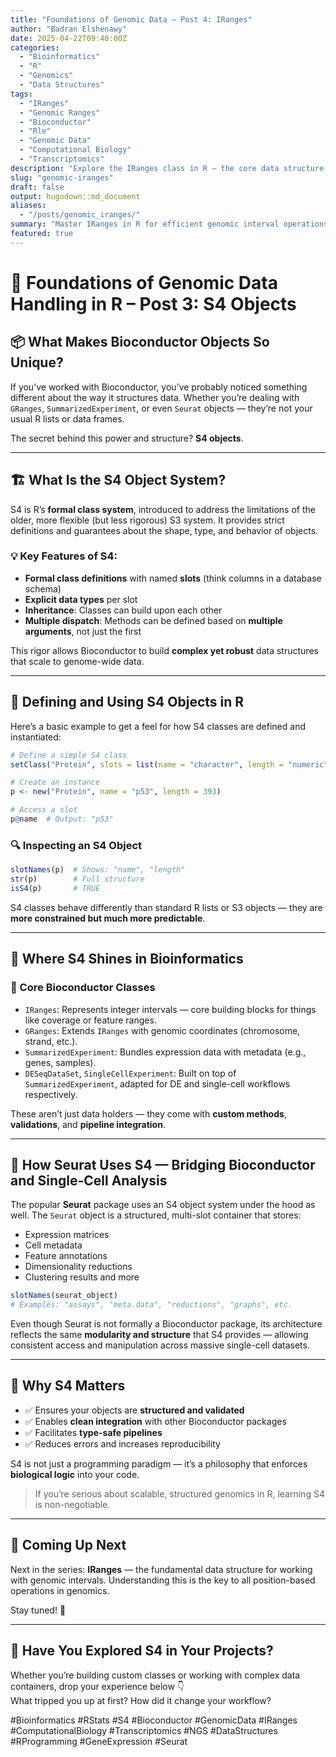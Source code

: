 ```yaml
---
title: "Foundations of Genomic Data – Post 4: IRanges"
author: "Badran Elshenawy"
date: 2025-04-22T09:40:00Z
categories:
  - "Bioinformatics"
  - "R"
  - "Genomics"
  - "Data Structures"
tags:
  - "IRanges"
  - "Genomic Ranges"
  - "Bioconductor"
  - "Rle"
  - "Genomic Data"
  - "Computational Biology"
  - "Transcriptomics"
description: "Explore the IRanges class in R — the core data structure for interval-based operations in Bioconductor. Learn how to create, query, and manipulate genomic ranges efficiently."
slug: "genomic-iranges"
draft: false
output: hugodown::md_document
aliases:
  - "/posts/genomic_iranges/"
summary: "Master IRanges in R for efficient genomic interval operations. Learn with examples how IRanges powers GRanges, ChIP-Seq analysis, and coverage workflows in Bioconductor."
featured: true
---
```


# 🧬 Foundations of Genomic Data Handling in R – Post 3: S4 Objects

## 📦 What Makes Bioconductor Objects So Unique?

If you’ve worked with Bioconductor, you’ve probably noticed something different about the way it structures data. Whether you're dealing with `GRanges`, `SummarizedExperiment`, or even `Seurat` objects — they're not your usual R lists or data frames.

The secret behind this power and structure? **S4 objects**.

------------------------------------------------------------------------

## 🏗️ What Is the S4 Object System?

S4 is R's **formal class system**, introduced to address the limitations of the older, more flexible (but less rigorous) S3 system. It provides strict definitions and guarantees about the shape, type, and behavior of objects.

### 💡 Key Features of S4:

-   **Formal class definitions** with named **slots** (think columns in a database schema)
-   **Explicit data types** per slot
-   **Inheritance**: Classes can build upon each other
-   **Multiple dispatch**: Methods can be defined based on **multiple arguments**, not just the first

This rigor allows Bioconductor to build **complex yet robust** data structures that scale to genome-wide data.

------------------------------------------------------------------------

## 🔧 Defining and Using S4 Objects in R

Here's a basic example to get a feel for how S4 classes are defined and instantiated:

``` r
# Define a simple S4 class
setClass("Protein", slots = list(name = "character", length = "numeric"))

# Create an instance
p <- new("Protein", name = "p53", length = 393)

# Access a slot
p@name  # Output: "p53"
```

### 🔍 Inspecting an S4 Object

``` r
slotNames(p)  # Shows: "name", "length"
str(p)        # Full structure
isS4(p)       # TRUE
```

S4 classes behave differently than standard R lists or S3 objects — they are **more constrained but much more predictable**.

------------------------------------------------------------------------

## 🔬 Where S4 Shines in Bioinformatics

### 🧱 Core Bioconductor Classes

-   `IRanges`: Represents integer intervals — core building blocks for things like coverage or feature ranges.
-   `GRanges`: Extends `IRanges` with genomic coordinates (chromosome, strand, etc.).
-   `SummarizedExperiment`: Bundles expression data with metadata (e.g., genes, samples).
-   `DESeqDataSet`, `SingleCellExperiment`: Built on top of `SummarizedExperiment`, adapted for DE and single-cell workflows respectively.

These aren't just data holders — they come with **custom methods**, **validations**, and **pipeline integration**.

------------------------------------------------------------------------

## 🔗 How Seurat Uses S4 — Bridging Bioconductor and Single-Cell Analysis

The popular **Seurat** package uses an S4 object system under the hood as well. The `Seurat` object is a structured, multi-slot container that stores:

-   Expression matrices
-   Cell metadata
-   Feature annotations
-   Dimensionality reductions
-   Clustering results and more

``` r
slotNames(seurat_object)
# Examples: "assays", "meta.data", "reductions", "graphs", etc.
```

Even though Seurat is not formally a Bioconductor package, its architecture reflects the same **modularity and structure** that S4 provides — allowing consistent access and manipulation across massive single-cell datasets.

------------------------------------------------------------------------

## 🎯 Why S4 Matters

-   ✅ Ensures your objects are **structured and validated**
-   ✅ Enables **clean integration** with other Bioconductor packages
-   ✅ Facilitates **type-safe pipelines**
-   ✅ Reduces errors and increases reproducibility

S4 is not just a programming paradigm — it's a philosophy that enforces **biological logic** into your code.

> If you're serious about scalable, structured genomics in R, learning S4 is non-negotiable.

------------------------------------------------------------------------

## 🧬 Coming Up Next

Next in the series: **IRanges** — the fundamental data structure for working with genomic intervals. Understanding this is the key to all position-based operations in genomics.

Stay tuned! 🚀

------------------------------------------------------------------------

## 💬 Have You Explored S4 in Your Projects?

Whether you're building custom classes or working with complex data containers, drop your experience below 👇\
What tripped you up at first? How did it change your workflow?

#Bioinformatics #RStats #S4 #Bioconductor #GenomicData #IRanges #ComputationalBiology #Transcriptomics #NGS #DataStructures #RProgramming #GeneExpression #Seurat